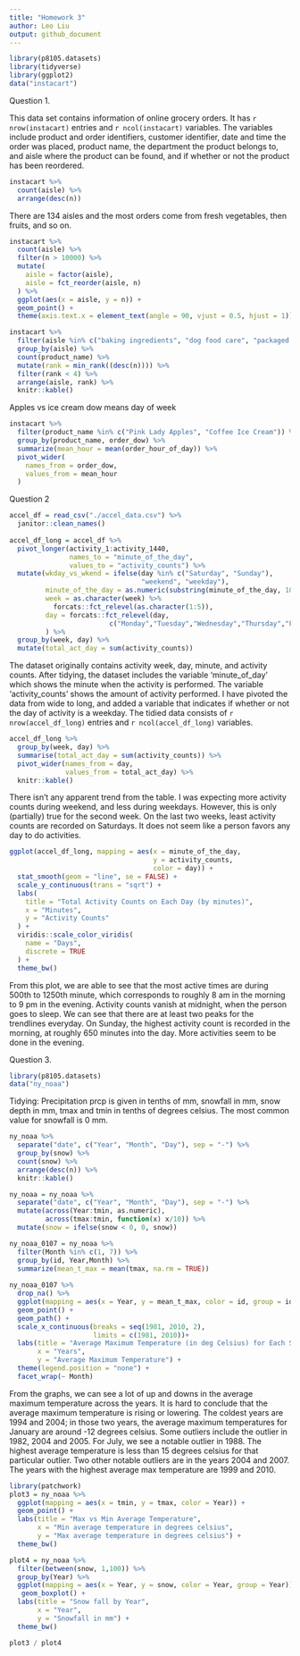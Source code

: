 ```yaml
---
title: "Homework 3"
author: Leo Liu
output: github_document
---
```


```r
library(p8105.datasets)
library(tidyverse)
library(ggplot2)
data("instacart")
```

Question 1.

This data set contains information of online grocery orders. It has `r nrow(instacart)` entries and `r ncol(instacart)` variables. The variables include product and order identifiers, customer identifier, date and time the order was placed, product name, the department the product belongs to, and aisle where the product can be found, and if whether or not the product has been reordered. 
```r
instacart %>% 
  count(aisle) %>% 
  arrange(desc(n))
```
There are 134 aisles and the most orders come from fresh vegetables, then fruits, and so on.

```r
instacart %>% 
  count(aisle) %>% 
  filter(n > 10000) %>% 
  mutate(
    aisle = factor(aisle),
    aisle = fct_reorder(aisle, n)
  ) %>% 
  ggplot(aes(x = aisle, y = n)) +
  geom_point() +
  theme(axis.text.x = element_text(angle = 90, vjust = 0.5, hjust = 1))
```


```r
instacart %>% 
  filter(aisle %in% c("baking ingredients", "dog food care", "packaged vegetables fruits")) %>%
  group_by(aisle) %>% 
  count(product_name) %>% 
  mutate(rank = min_rank((desc(n)))) %>% 
  filter(rank < 4) %>% 
  arrange(aisle, rank) %>% 
  knitr::kable()

```

Apples vs ice cream
dow means day of week
```r
instacart %>% 
  filter(product_name %in% c("Pink Lady Apples", "Coffee Ice Cream")) %>% 
  group_by(product_name, order_dow) %>% 
  summarize(mean_hour = mean(order_hour_of_day)) %>% 
  pivot_wider(
    names_from = order_dow,
    values_from = mean_hour
  )
```


Question 2

```r
accel_df = read_csv("./accel_data.csv") %>% 
  janitor::clean_names()
  
accel_df_long = accel_df %>% 
  pivot_longer(activity_1:activity_1440,
               names_to = "minute_of_the_day",
               values_to = "activity_counts") %>% 
  mutate(wkday_vs_wkend = ifelse(day %in% c("Saturday", "Sunday"), 
                                 "weekend", "weekday"),
         minute_of_the_day = as.numeric(substring(minute_of_the_day, 10)),
         week = as.character(week) %>% 
           forcats::fct_relevel(as.character(1:5)),
         day = forcats::fct_relevel(day,
                         c("Monday","Tuesday","Wednesday","Thursday","Friday","Saturday","Sunday"))
         ) %>% 
  group_by(week, day) %>%
  mutate(total_act_day = sum(activity_counts))
```  
  
The dataset originally contains activity week, day, minute, and activity counts. After tidying, the dataset includes the variable 'minute_of_day' which shows the minute when the activity is performed. The variable 'activity_counts' shows the amount of activity performed. I have pivoted the data from wide to long, and added a variable that indicates if whether or not the day of activity is a weekday. The tidied data consists of `r nrow(accel_df_long)` entries and `r ncol(accel_df_long)` variables. 

```r
accel_df_long %>% 
  group_by(week, day) %>% 
  summarise(total_act_day = sum(activity_counts)) %>%
  pivot_wider(names_from = day,
              values_from = total_act_day) %>% 
  knitr::kable()
```

There isn't any apparent trend from the table. I was expecting more activity counts during weekend, and less during weekdays. However, this is only (partially) true for the second week. On the last two weeks, least activity counts are recorded on Saturdays. It does not seem like a person favors any day to do activities.  

```r
ggplot(accel_df_long, mapping = aes(x = minute_of_the_day, 
                                    y = activity_counts, 
                                    color = day)) +
  stat_smooth(geom = "line", se = FALSE) +
  scale_y_continuous(trans = "sqrt") +
  labs(
    title = "Total Activity Counts on Each Day (by minutes)",
    x = "Minutes",
    y = "Activity Counts"
  ) +
  viridis::scale_color_viridis(
    name = "Days",
    discrete = TRUE
  ) +
  theme_bw()
```
From this plot, we are able to see that the most active times are during 500th to 1250th minute, which corresponds to roughly 8 am in the morning to 9 pm in the evening. Activity counts vanish at midnight, when the person goes to sleep. We can see that there are at least two peaks for the trendlines everyday. On Sunday, the highest activity count is recorded in the morning, at roughly 650 minutes into the day. More activities seem to be done in the evening. 


Question 3.

```r
library(p8105.datasets)
data("ny_noaa")
```

Tidying:
Precipitation prcp is given in tenths of mm, snowfall in mm, snow depth in mm, tmax and tmin in tenths of degrees celsius. The most common value for snowfall is 0 mm.
```r
ny_noaa %>% 
  separate("date", c("Year", "Month", "Day"), sep = "-") %>%
  group_by(snow) %>% 
  count(snow) %>% 
  arrange(desc(n)) %>% 
  knitr::kable()
```

```r
ny_noaa = ny_noaa %>%
  separate("date", c("Year", "Month", "Day"), sep = "-") %>%
  mutate(across(Year:tmin, as.numeric),
         across(tmax:tmin, function(x) x/10)) %>% 
  mutate(snow = ifelse(snow < 0, 0, snow))

ny_noaa_0107 = ny_noaa %>% 
  filter(Month %in% c(1, 7)) %>% 
  group_by(id, Year,Month) %>%
  summarize(mean_t_max = mean(tmax, na.rm = TRUE))
  
ny_noaa_0107 %>%
  drop_na() %>% 
  ggplot(mapping = aes(x = Year, y = mean_t_max, color = id, group = id)) +
  geom_point() +
  geom_path() +
  scale_x_continuous(breaks = seq(1981, 2010, 2),
                     limits = c(1981, 2010))+
  labs(title = "Average Maximum Temperature (in deg Celsius) for Each Station on Jan and July across Years.",
       x = "Years",
       y = "Average Maximum Temperature") +
  theme(legend.position = "none") +
  facet_wrap(~ Month)
```
From the graphs, we can see a lot of up and downs in the average maximum temperature across the years. It is hard to conclude that the average maximum temperature is rising or lowering. The coldest years are 1994 and 2004; in those two years, the average maximum temperatures for January are around -12 degrees celsius. Some outliers include the outlier in 1982, 2004 and 2005. For July, we see a notable outlier in 1988. The highest average temperature is less than 15 degrees celsius for that particular outlier. Two other notable outliers are in the years 2004 and 2007. The years with the highest average max temperature are 1999 and 2010. 
```r

library(patchwork)
plot3 = ny_noaa %>%
  ggplot(mapping = aes(x = tmin, y = tmax, color = Year)) +
  geom_point() +
  labs(title = "Max vs Min Average Temperature",
       x = "Min average temperature in degrees celsius",
       y = "Max average temperature in degrees celsius") +
  theme_bw()

plot4 = ny_noaa %>% 
  filter(between(snow, 1,100)) %>% 
  group_by(Year) %>% 
  ggplot(mapping = aes(x = Year, y = snow, color = Year, group = Year)) +
   geom_boxplot() +
  labs(title = "Snow fall by Year",
       x = "Year",
       y = "Snowfall in mm") +
  theme_bw()

plot3 / plot4

```
